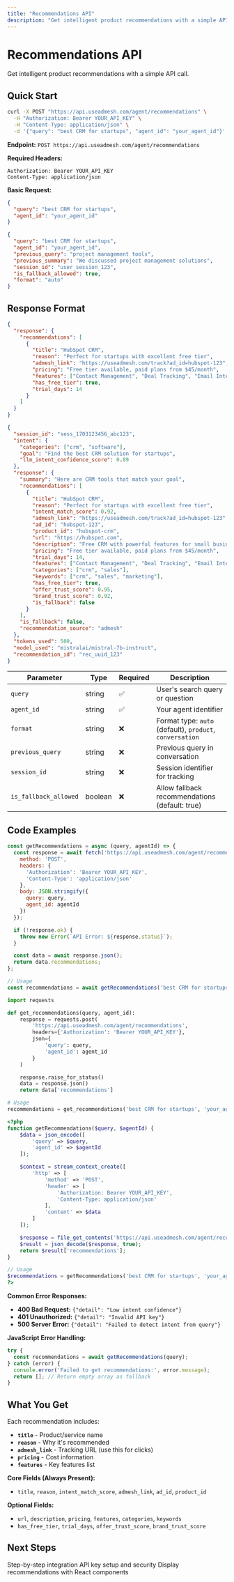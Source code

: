```yaml
---
title: "Recommendations API"
description: "Get intelligent product recommendations with a simple API call"
---
```


# Recommendations API

Get intelligent product recommendations with a simple API call.

## Quick Start

```bash
curl -X POST "https://api.useadmesh.com/agent/recommendations" \
  -H "Authorization: Bearer YOUR_API_KEY" \
  -H "Content-Type: application/json" \
  -d '{"query": "best CRM for startups", "agent_id": "your_agent_id"}'
```

<AccordionGroup>
  <Accordion title="Basic Request Format">

**Endpoint:** `POST https://api.useadmesh.com/agent/recommendations`

**Required Headers:**
```http
Authorization: Bearer YOUR_API_KEY
Content-Type: application/json
```

**Basic Request:**
```json
{
  "query": "best CRM for startups",
  "agent_id": "your_agent_id"
}
```

  </Accordion>

  <Accordion title="Advanced Parameters (Optional)">

```json
{
  "query": "best CRM for startups",
  "agent_id": "your_agent_id",
  "previous_query": "project management tools",
  "previous_summary": "We discussed project management solutions",
  "session_id": "user_session_123",
  "is_fallback_allowed": true,
  "format": "auto"
}
```

  </Accordion>
</AccordionGroup>

## Response Format

<AccordionGroup>
  <Accordion title="Example Response">

```json
{
  "response": {
    "recommendations": [
      {
        "title": "HubSpot CRM",
        "reason": "Perfect for startups with excellent free tier",
        "admesh_link": "https://useadmesh.com/track?ad_id=hubspot-123",
        "pricing": "Free tier available, paid plans from $45/month",
        "features": ["Contact Management", "Deal Tracking", "Email Integration"],
        "has_free_tier": true,
        "trial_days": 14
      }
    ]
  }
}
```

  </Accordion>

  <Accordion title="Complete Response Structure">

```json
{
  "session_id": "sess_1703123456_abc123",
  "intent": {
    "categories": ["crm", "software"],
    "goal": "Find the best CRM solution for startups",
    "llm_intent_confidence_score": 0.89
  },
  "response": {
    "summary": "Here are CRM tools that match your goal",
    "recommendations": [
      {
        "title": "HubSpot CRM",
        "reason": "Perfect for startups with excellent free tier",
        "intent_match_score": 0.92,
        "admesh_link": "https://useadmesh.com/track?ad_id=hubspot-123",
        "ad_id": "hubspot-123",
        "product_id": "hubspot-crm",
        "url": "https://hubspot.com",
        "description": "Free CRM with powerful features for small businesses",
        "pricing": "Free tier available, paid plans from $45/month",
        "trial_days": 14,
        "features": ["Contact Management", "Deal Tracking", "Email Integration"],
        "categories": ["crm", "sales"],
        "keywords": ["crm", "sales", "marketing"],
        "has_free_tier": true,
        "offer_trust_score": 0.95,
        "brand_trust_score": 0.92,
        "is_fallback": false
      }
    ],
    "is_fallback": false,
    "recommendation_source": "admesh"
  },
  "tokens_used": 500,
  "model_used": "mistralai/mistral-7b-instruct",
  "recommendation_id": "rec_uuid_123"
}
```

  </Accordion>

  <Accordion title="Request Parameters Reference">

| Parameter | Type | Required | Description |
|-----------|------|----------|-------------|
| `query` | string | ✅ | User's search query or question |
| `agent_id` | string | ✅ | Your agent identifier |
| `format` | string | ❌ | Format type: `auto` (default), `product`, `conversation` |
| `previous_query` | string | ❌ | Previous query in conversation |
| `session_id` | string | ❌ | Session identifier for tracking |
| `is_fallback_allowed` | boolean | ❌ | Allow fallback recommendations (default: true) |

  </Accordion>
</AccordionGroup>

## Code Examples

<AccordionGroup>
  <Accordion title="JavaScript">

```javascript
const getRecommendations = async (query, agentId) => {
  const response = await fetch('https://api.useadmesh.com/agent/recommendations', {
    method: 'POST',
    headers: {
      'Authorization': 'Bearer YOUR_API_KEY',
      'Content-Type': 'application/json'
    },
    body: JSON.stringify({
      query: query,
      agent_id: agentId
    })
  });

  if (!response.ok) {
    throw new Error(`API Error: ${response.status}`);
  }

  const data = await response.json();
  return data.recommendations;
};

// Usage
const recommendations = await getRecommendations('best CRM for startups', 'your_agent_id');
```

  </Accordion>

  <Accordion title="Python">

```python
import requests

def get_recommendations(query, agent_id):
    response = requests.post(
        'https://api.useadmesh.com/agent/recommendations',
        headers={'Authorization': 'Bearer YOUR_API_KEY'},
        json={
            'query': query,
            'agent_id': agent_id
        }
    )

    response.raise_for_status()
    data = response.json()
    return data['recommendations']

# Usage
recommendations = get_recommendations('best CRM for startups', 'your_agent_id')
```

  </Accordion>

  <Accordion title="PHP">

```php
<?php
function getRecommendations($query, $agentId) {
    $data = json_encode([
        'query' => $query,
        'agent_id' => $agentId
    ]);

    $context = stream_context_create([
        'http' => [
            'method' => 'POST',
            'header' => [
                'Authorization: Bearer YOUR_API_KEY',
                'Content-Type: application/json'
            ],
            'content' => $data
        ]
    ]);

    $response = file_get_contents('https://api.useadmesh.com/agent/recommendations', false, $context);
    $result = json_decode($response, true);
    return $result['recommendations'];
}

// Usage
$recommendations = getRecommendations('best CRM for startups', 'your_agent_id');
?>
```

  </Accordion>

  <Accordion title="Error Handling">

**Common Error Responses:**

- **400 Bad Request:** `{"detail": "Low intent confidence"}`
- **401 Unauthorized:** `{"detail": "Invalid API key"}`
- **500 Server Error:** `{"detail": "Failed to detect intent from query"}`

**JavaScript Error Handling:**
```javascript
try {
  const recommendations = await getRecommendations(query);
} catch (error) {
  console.error('Failed to get recommendations:', error.message);
  return []; // Return empty array as fallback
}
```

  </Accordion>
</AccordionGroup>

## What You Get

Each recommendation includes:
- **`title`** - Product/service name
- **`reason`** - Why it's recommended
- **`admesh_link`** - Tracking URL (use this for clicks)
- **`pricing`** - Cost information
- **`features`** - Key features list

<Accordion title="Complete Field Reference">

**Core Fields (Always Present):**
- `title`, `reason`, `intent_match_score`, `admesh_link`, `ad_id`, `product_id`

**Optional Fields:**
- `url`, `description`, `pricing`, `features`, `categories`, `keywords`
- `has_free_tier`, `trial_days`, `offer_trust_score`, `brand_trust_score`

</Accordion>

## Next Steps

<CardGroup cols="3">
  <Card title="Quick Start Guide" icon="rocket" href="/quickstart">
    Step-by-step integration
  </Card>
  <Card title="Authentication" icon="key" href="/api/authentication">
    API key setup and security
  </Card>
  <Card title="Frontend Integration" icon="palette" href="/ui-sdk/installation">
    Display recommendations with React components
  </Card>
</CardGroup>
